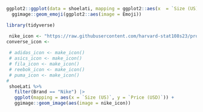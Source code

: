

```r


ggplot2::ggplot(data = shoelati, mapping = ggplot2::aes(x  = `Size (US)`, y = `Price (USD)`)) +
  ggimage::geom_emoji(ggplot2::aes(image = Emoji))


````












```r
library(tidyverse)

 nike_icon <- "https://raw.githubusercontent.com/harvard-stat108s23/project2-group18/master/sandbox/nike-free-nike-air-max-sneakers-shoe-red-shoes.png?token=GHSAT0AAAAAACAMBUMHLVNQ2XTCC7KKMM7UZCREROQ"
converse_icon <- 
 
 # adidas_icon <- make_icon()
 # asics_icon <- make_icon()
 # fila_icon <- make_icon()
 # reebok_icon <- make_icon()
 # puma_icon <- make_icon()
# 
 shoeLati %>%
   filter(Brand == "Nike") |>
   ggplot(mapping = aes(x = `Size (US)`, y = `Price (USD)`)) +
   ggimage::geom_image(aes(image = nike_icon))

```
